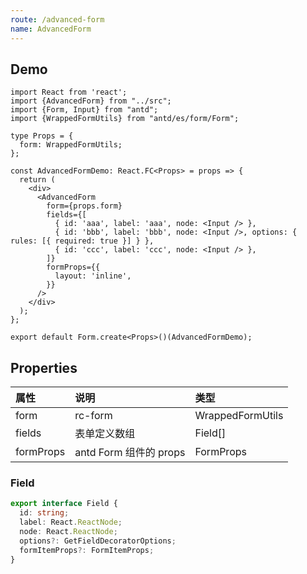 ```yaml
---
route: /advanced-form
name: AdvancedForm
---
```



## Demo

<Playground>
  <AdvancedFormDemo />
</Playground>

```tsx
import React from 'react';
import {AdvancedForm} from "../src";
import {Form, Input} from "antd";
import {WrappedFormUtils} from "antd/es/form/Form";

type Props = {
  form: WrappedFormUtils;
};

const AdvancedFormDemo: React.FC<Props> = props => {
  return (
    <div>
      <AdvancedForm
        form={props.form}
        fields={[
          { id: 'aaa', label: 'aaa', node: <Input /> },
          { id: 'bbb', label: 'bbb', node: <Input />, options: { rules: [{ required: true }] } },
          { id: 'ccc', label: 'ccc', node: <Input /> },
        ]}
        formProps={{
          layout: 'inline',
        }}
      />
    </div>
  );
};

export default Form.create<Props>()(AdvancedFormDemo);

```

## Properties

| 属性 | 说明 | 类型 |
| :--- | :--- | :--- |
| form | rc-form | WrappedFormUtils |
| fields | 表单定义数组 |  Field[] |
| formProps | antd Form 组件的 props | FormProps |

### Field
```typescript
export interface Field {
  id: string;
  label: React.ReactNode;
  node: React.ReactNode;
  options?: GetFieldDecoratorOptions;
  formItemProps?: FormItemProps;
}
```
